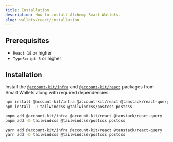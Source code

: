 ```yaml
---
title: Installation
description: How to install Alchemy Smart Wallets.
slug: wallets/react/installation
---
```


## Prerequisites

- `React 18` or higher
- `TypeScript 5` or higher

## Installation

Install the [`@account-kit/infra`](https://www.npmjs.com/package/@account-kit/infra) and [`@account-kit/react`](https://www.npmjs.com/package/@account-kit/react) packages from Smart Wallets along with required dependencies:

<CodeBlocks>

```bash npm
npm install @account-kit/infra @account-kit/react @tanstack/react-query
npm install -D tailwindcss @tailwindcss/postcss postcss
```

```bash pnpm
pnpm add @account-kit/infra @account-kit/react @tanstack/react-query
pnpm add -D tailwindcss @tailwindcss/postcss postcss
```

```bash yarn
yarn add @account-kit/infra @account-kit/react @tanstack/react-query
yarn add -D tailwindcss @tailwindcss/postcss postcss
```

</CodeBlocks>